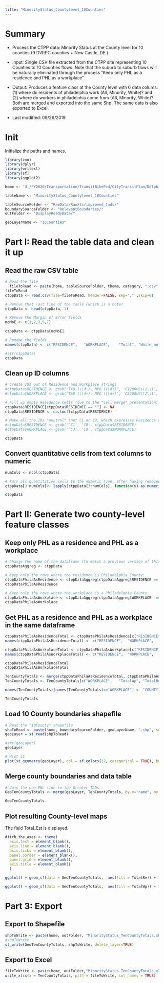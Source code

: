```yaml
---
title: "MinorityStatus_Countylevel_10Counties"
---
```


# Summary

* Process the CTPP data: Minority Status at the County level for 10 counties (9 DVRPC counties + New Castle, DE.) 

* Input: Single CSV file extracted from the CTPP site representing 10 Counties to 10 Counties flows. Note that the suburb to suburb flows will be naturally eliminated through the process "Keep only PHL as a residence and PHL as a workplace".

* Output: Produces a feature class at the County level with 6 data colums: (1) where do residents of philadelphia work (All, Minority, White)? and (2) where do workers in philadelphia come from  (All, Minority, White)? Both are merged and exported into the same Shp. The same data is also exported to Excel.

* Last modified: 09/26/2019

# Init

Initialize the paths and names. 

```r

library(zoo)
library(dplyr)
library(writexl) 
library(sf)
library(ggplot2)

home <- "U:/FY2020/Transportation/TransitBikePed/CityTransitPlan/Delphine_CityTransitPlan/CtppAnalysis/Data2ndPass/"

tableName <- "MinorityStatus_Countylevel_10Counties"

tableSourceFolder <- "RawData/RawXls/improved_tads/"
boundarySourceFolder <- "RelevantBoundaries/"
outFolder <- "DisplayReadyData/"

geoLayerName <- "10Counties"


```

# Part I: Read the table data and clean it up

## Read the raw CSV table

```r

# Read the file
  fileToRead <- paste(home, tableSourceFolder, theme, category, ".csv", sep="")
fileToRead
ctppData <- read.csv(file=fileToRead, header=FALSE, sep="," ,skip=6)

# Remove that last line of the table (which is a note)
ctppData <- head(ctppData,-1)

# Remove the Margin of Error fields
noMoE <- c(1,2,3,5,7)
  
ctppData <- ctppData[noMoE]

# Rename the fields
names(ctppData) <- c("RESIDENCE",	"WORKPLACE",	"Total", "White_not_hisp", "Minority")

#str(ctppData)
ctppData

```

## Clean up ID columns

```r

# Create IDs out of Residence and Workplace strings
#ctppData$RESIDENCE <- gsub('TAD (\\d+), MPO (\\d+)', 'C1200US\\2\\1', ctppData$RESIDENCE)
#ctppData$WORKPLACE <- gsub('TAD (\\d+), MPO (\\d+)', 'C3200US\\2\\1', ctppData$WORKPLACE)

# Fill up empty Residence cells (due to the "cell merge" presentation) with last previous value
ctppData$RESIDENCE[ctppData$RESIDENCE == ""] <- NA
ctppData$RESIDENCE <- na.locf(ctppData$RESIDENCE)

# Make all the IDs "neutral" (not C1 or C3, which expresses Residence vs Workplace)
#ctppData$RESIDENCE <- gsub('^C1', 'C0', ctppData$RESIDENCE)
#ctppData$WORKPLACE <- gsub('^C3', 'C0', ctppData$WORKPLACE)

ctppData

```

## Convert quantitative cells from text columns to numeric

``` r

numCols <- ncol(ctppData)

# Turn all quantitative cells to the numeric type, after having removed the potential comma. 
ctppData[3:numCols]<- lapply(ctppData[3:numCols], function(y) as.numeric(gsub(",", "", y)))

ctppData
```


# Part II: Generate two county-level feature classes

## Keep only PHL as a residence and PHL as a workplace

```r

# Change the name of the dataframe (to match a previous version of this script) 
ctppDataAggreg <- ctppData

# Keep only the rows where the residence is Philadelphia County:
ctppDataPhilaAsResidence <- ctppDataAggreg[ctppDataAggreg$RESIDENCE == "Philadelphia County, Pennsylvania", ]
ctppDataPhilaAsResidence

# Keep only the rows where the workplace is a Philadelphia County:
ctppDataPhilaAsWorkplace <- ctppDataAggreg[ctppDataAggreg$WORKPLACE  == "Philadelphia County, Pennsylvania", ]
ctppDataPhilaAsWorkplace

```

## Get PHL as a residence and PHL as a workplace in the same dataframe

```r
ctppDataPhilaAsResidenceTotal <- ctppDataPhilaAsResidence[c("RESIDENCE",	"WORKPLACE",	"Total", "White_not_hisp", "Minority")]
names(ctppDataPhilaAsResidenceTotal) <- c("RESIDENCE",	"WORKPLACE",	"TotalWp", "WhiteWp", "MinorityWp")

ctppDataPhilaAsWorkplaceTotal <- ctppDataPhilaAsWorkplace[c("RESIDENCE",	"WORKPLACE",	"Total", "White_not_hisp", "Minority")]
names(ctppDataPhilaAsWorkplaceTotal) <- c("RESIDENCE",	"WORKPLACE",	"TotalRe", "WhiteRe", "MinorityRe")

ctppDataPhilaAsResidenceTotal
ctppDataPhilaAsWorkplaceTotal

TenCountyTotals <- merge(ctppDataPhilaAsResidenceTotal, ctppDataPhilaAsWorkplaceTotal, by.x="WORKPLACE", by.y="RESIDENCE")
TenCountyTotals <- TenCountyTotals[c("WORKPLACE",	"TotalWp", "TotalRe", "WhiteWp", "WhiteRe", "MinorityWp", "MinorityRe")]

names(TenCountyTotals)[names(TenCountyTotals)=="WORKPLACE"] <- "COUNTY"

TenCountyTotals

```

## Load 10 County boundaries shapefile

```r

# Read the "10County" shapefile
shpToRead <- paste(home, boundarySourceFolder, geoLayerName, ".shp", sep="")
geoLayer = st_read(shpToRead)

#str(geoLayer)
geoLayer

# Plot it
plot(st_geometry(geoLayer), col = sf.colors(12, categorical = TRUE), border = 'grey', axes = TRUE)
```


## Merge county boundaries and data table

```r

# Join the non-PHL side to the Greater TADs.
GeoTenCountyTotals <- merge(geoLayer, TenCountyTotals, by.x="name", by.y="COUNTY")

GeoTenCountyTotals
```


## Plot resulting County-level maps

The field Total_Est is displayed.

```r

ditch_the_axes <- theme(
  axis.text = element_blank(),
  axis.line = element_blank(),
  axis.ticks = element_blank(),
  panel.border = element_blank(),
  panel.grid = element_blank(),
  axis.title = element_blank()
  )

ggplot() + geom_sf(data = GeoTenCountyTotals,  aes(fill = TotalRe)) + theme_bw() + ditch_the_axes + scale_fill_gradient(low="#ccccff", high="#0000e6")

ggplot() + geom_sf(data = GeoTenCountyTotals,  aes(fill = TotalWp)) + theme_bw() + ditch_the_axes + scale_fill_gradient(low="#ccccff", high="#0000e6")

```

# Part 3: Export
## Export to Shapefile

```r

shpToWrite <- paste(home, outFolder, "MinorityStatus_TenCountyTotals.shp", sep="")
#shpToWrite
st_write(GeoTenCountyTotals, shpToWrite, delete_layer=TRUE)

```


## Export to Excel

```r

fileToWrite <- paste(home, outFolder,"MinorityStatus_TenCountyTotals.xlsx", sep="")
write_xlsx(x = TenCountyTotals, path = fileToWrite, col_names = TRUE)

```
